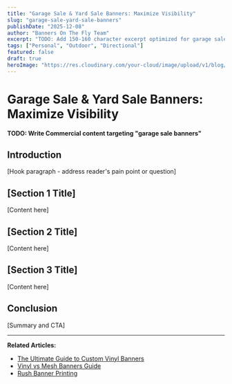 ```yaml
---
title: "Garage Sale & Yard Sale Banners: Maximize Visibility"
slug: "garage-sale-yard-sale-banners"
publishDate: "2025-12-08"
author: "Banners On The Fly Team"
excerpt: "TODO: Add 150-160 character excerpt optimized for garage sale banners"
tags: ["Personal", "Outdoor", "Directional"]
featured: false
draft: true
heroImage: "https://res.cloudinary.com/your-cloud/image/upload/v1/blog/garage-sale-yard-sale-banners.jpg"
---
```


# Garage Sale & Yard Sale Banners: Maximize Visibility

**TODO: Write Commercial content targeting "garage sale banners"**

## Introduction

[Hook paragraph - address reader's pain point or question]

## [Section 1 Title]

[Content here]

## [Section 2 Title]

[Content here]

## [Section 3 Title]

[Content here]

## Conclusion

[Summary and CTA]

---

**Related Articles:**
- [The Ultimate Guide to Custom Vinyl Banners](/blog/custom-vinyl-banners-ultimate-guide)
- [Vinyl vs Mesh Banners Guide](/blog/vinyl-vs-mesh-banners-guide)
- [Rush Banner Printing](/blog/24-hour-rush-banner-printing)
